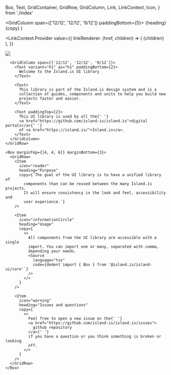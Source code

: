 
  Box,
  Text,
  GridContainer,
  GridRow,
  GridColumn,
  Link,
  LinkContext,
  Icon,
} from './index'

  <GridColumn span={['12/12', '12/12', '9/12']} paddingBottom={5}>
    <Box display="flex" alignItems="center" marginBottom={2}>
      <Icon type="outline" icon={icon} />
      <Box paddingLeft={1}>
        <Text variant="h3" as="h3">
          {heading}
        </Text>
      </Box>
    </Box>
    <Text>{copy}</Text>
  </GridColumn>
)

<Meta title="Welcome" />

<LinkContext.Provider
  value={{
    linkRenderer: (href, children) => (
      <Link
        href={href}
        color="blue600"
        underline="normal"
        rel="noopener noreferrer"
        target="_blank"
      >
        <Text as="span" fontWeight="semiBold">
          {children}
        </Text>
      </Link>
    ),
  }}
>
  <GridContainer id="page-welcome">
    <GridRow>
      <GridColumn paddingTop={[0, 0, 6]} paddingBottom={2} span={['12/12', '12/12', '9/12']}>
        <img src={Cover} />
      </GridColumn>

      <GridColumn span={['12/12', '12/12', '9/12']}>
        <Text variant="h1" as="h1" paddingBottom={2}>
          Welcome to the Ísland.is UI library
        </Text>

        <Text>
          This library is part of the Ísland.is design system and is a
          collection of guides, components and units to help you build new
          projects faster and easier.
        </Text>

        <Text paddingTop={2}>
          This UI library is used by all the{' '}
          <a href="https://github.com/island-is/island.is">digital portals</a>{' '}
          of <a href="https://island.is/">Ísland.is</a>.
        </Text>
      </GridColumn>
    </GridRow>

    <Box marginTop={[4, 4, 6]} marginBottom={3}>
      <GridRow>
        <Item
          icon="reader"
          heading="Purpose"
          copy={`The goal of the UI library is to have a unified library of
            components than can be reused between the many Ísland.is projects.
            It will ensure consistency in the look and feel, accessibility and
            user experience.`}
        />

        <Item
          icon="informationCircle"
          heading="Usage"
          copy={
            <>
              All components from the UI library are accessible with a single
              import. You can import one or many, separated with comma,
              depending your needs.
              <Source
                language="tsx"
                code={dedent`import { Box } from '@island.is/island-ui/core'`}
              />
            </>
          }
        />

        <Item
          icon="warning"
          heading="Issues and questions"
          copy={
            <>
              Feel free to open a new issue on the{' '}
              <a href="https://github.com/island-is/island.is/issues">
                github repository
              </a>{' '}
              if you have a question or you think something is broken or looking
              off.
            </>
          }
        />
      </GridRow>
    </Box>

  </GridContainer>
</LinkContext.Provider>
